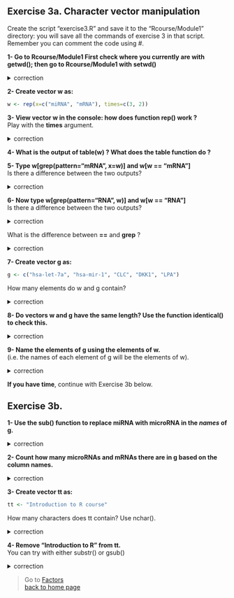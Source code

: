 ## Exercise 3a. Character vector manipulation

Create the script "exercise3.R" and save it to the "Rcourse/Module1" directory: you will save all the commands of exercise 3 in that script.
<br>Remember you can comment the code using #.

**1- Go to Rcourse/Module1
First check where you currently are with getwd();
then go to Rcourse/Module1 with setwd()**

<details>
<summary>
correction
</summary>

```r
getwd()
setwd("Rcourse/Module1")
setwd("~/Rcourse/Module1")
```

</details>

**2- Create vector w as:**

```r
w <- rep(x=c("miRNA", "mRNA"), times=c(3, 2))
```

**3- View vector w in the console: how does function rep() work ?** 
<br>Play with the **times** argument.

<details>
<summary>
correction
</summary>

```r
rep(x=c("miRNA", "mRNA"), times=c(3, 4))
rep(x=c("miRNA", "mRNA"), times=c(10, 2))
```

</details>

**4- What is the output of table(w) ? What does the table function do ?**

**5- Type w[grep(pattern="mRNA", x=w)] and w[w == "mRNA"]**
<br> Is there a difference between the two outputs?

<details>
<summary>
correction
</summary>

```r
w[grep(pattern="mRNA", w)]
w[w == "mRNA"]
# no difference between the outputs
```

</details>

**6- Now type w[grep(pattern="RNA", w)] and w[w == "RNA"]**
<br> Is there a difference between the two outputs?

<details>
<summary>
correction
</summary>

```r
w[grep(pattern="RNA", w)]
w[w == "RNA"]
# grep outputs 5 values but == outputs none
```

</details>

What is the difference between **==** and **grep** ?


<details>
<summary>
correction
</summary>

>= looks for exact matches.
<br>
grep looks for **patterns**.

</details>


**7- Create vector g as:**

```r
g <- c("hsa-let-7a", "hsa-mir-1", "CLC", "DKK1", "LPA")
```

How many elements do w and g contain?

<details>
<summary>
correction
</summary>

```r
length(w); length(g)
```

</details>

**8- Do vectors w and g have the same length? Use the function identical() to check this.**

<details>
<summary>
correction
</summary>

```r
identical(x=length(w), y=length(g))
```

</details>

**9- Name the elements of g using the elements of w.**<br> 
(i.e. the names of each element of g will be the elements of w).

<details>
<summary>
correction
</summary>

```r
names(g) <- w
```

</details>

**If you have time**, continue with Exercise 3b below.<br>

## Exercise 3b.

**1- Use the sub() function to replace miRNA with microRNA in the *names* of g.**

<details>
<summary>
correction
</summary>

```r
names(g) <- sub(pattern="miRNA", replacement="microRNA", x=names(g))
```

</details>

**2- Count how many microRNAs and mRNAs there are in g based on the column names.**

<details>
<summary>
correction
</summary>

```r
table(names(g))
```

</details>

**3- Create vector tt as:**

```r
tt <- "Introduction to R course"
```

How many characters does tt contain? Use nchar().

<details>
<summary>
correction
</summary>

```r
nchar(tt)
```

</details>

**4- Remove "Introduction to R" from tt.**
<br>You can try with either substr() or gsub()

<details>
<summary>
correction
</summary>

```r
substr(x=tt, start=17, stop=nchar(tt))
gsub(pattern="Introduction to R", replacement="", x=tt)
```

</details>

> Go to [Factors](https://sbcrg.github.io/CRG_RIntroduction/factor)
<br>
> [back to home page](https://sbcrg.github.io/CRG_RIntroduction)

